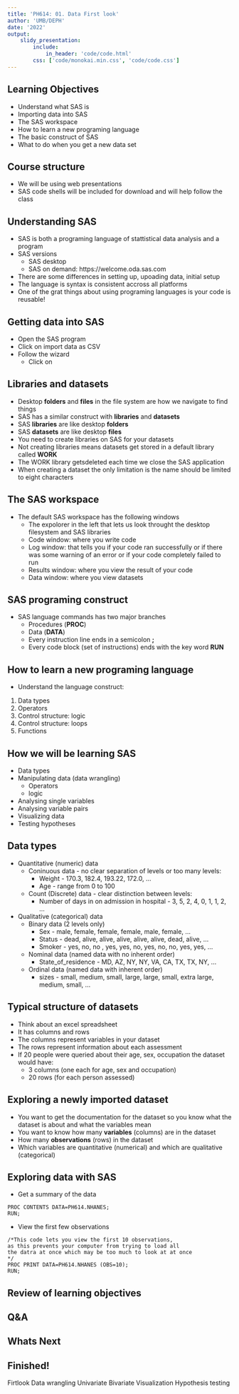 ```yaml
---
title: 'PH614: 01. Data First look'
author: 'UMB/DEPH'
date: '2022'
output:
    slidy_presentation:
        include:
            in_header: 'code/code.html'
        css: ['code/monokai.min.css', 'code/code.css']
---
```



## Learning Objectives  
- Understand what SAS is 
- Importing data into SAS  
- The SAS workspace 
- How to learn a new programing language  
- The basic construct of SAS  
- What to do when you get a new data set  

## Course structure  
- We will be using web presentations  
- SAS code shells will be included for download and will help follow the class 
  

## Understanding SAS    
- SAS is both a programing language of stattistical data analysis and a program  
- SAS versions  
    + SAS desktop  
    + SAS on demand: https://welcome.oda.sas.com  
- There are some differences in setting up, upoading data, initial setup  
- The language is syntax is consistent accross all platforms  
- One of the grat things about using programing languages is your code is reusable!  

## Getting data into SAS  
- Open the SAS program  
- Click on import data as CSV   
- Follow the wizard  
    + Click on 

## Libraries and datasets  
- Desktop **folders** and **files** in the file system are how we navigate to find things  
- SAS has a similar construct with **libraries** and **datasets** 
- SAS **libraries** are like desktop **folders**  
- SAS **datasets** are like desktop **files**  
- You need to create libraries on SAS for your datasets  
- Not creating libraries means datasets get stored in a default library called **WORK**  
- The WORK library getsdeleted each time we close the SAS application  
- When creating a dataset the only limitation is the name should be limited to eight characters  

## The SAS workspace  
- The default SAS workspace has the following windows 
    + The expolorer in the left that lets us look throught the desktop filesystem and SAS libraries  
    + Code window: where you write code    
    + Log window: that tells you if your code ran successfully  or if there was some warning of an error or if your code completely failed to run    
    + Results window: where you view the result of your code   
    + Data window: where you view datasets    

## SAS programing construct  
- SAS language commands has two major branches 
    + Procedures (**PROC**) 
    + Data  (**DATA**)
    + Every instruction line ends in a semicolon **;**  
    + Every code block (set of instructions) ends with the key word **RUN**  

## How to learn a new programing language  
- Understand the language construct: 
1. Data types  
2. Operators  
3. Control structure: logic  
4. Control structure: loops  
5. Functions 

## How we will be learning SAS  
- Data types  
- Manipulating data (data wrangling) 
    + Operators 
    + logic 
- Analysing single variables 
- Analysing variable pairs 
- Visualizing data 
- Testing hypotheses 

## Data types  
- Quantitative (numeric) data
    + Coninuous data - no clear separation of levels or too many levels:
        + Weight - 170.3, 182.4, 193.22, 172.0,  ...
        + Age - range from 0 to 100  
    + Count (Discrete) data  - clear distinction between levels:
        + Number of days in on admission in hospital - 3, 5, 2, 4, 0, 1, 1, 2, ...
- Qualitative (categorical) data  
    + Binary data (2 levels only)  
        + Sex - male, female, female, female, male, female, ...
        + Status - dead, alive, alive, alive, alive, alive, dead, alive, ...
        + Smoker - yes, no, no , yes, yes, no, yes, no, no, yes, yes, ...
    + Nominal data (named data with no inherent order)  
        + State_of_residence - MD, AZ, NY, NY, VA, CA, TX, TX, NY, ...
    + Ordinal data (named data with inherent order) 
        + sizes - small, medium, small, large, large, small, extra large, medium, small, ... 

## Typical structure of datasets  
- Think about an excel spreadsheet 
- It has columns and rows  
- The columns represent variables in your dataset 
- The rows represent information about each assessment 
- If 20 people were queried about their age, sex, occupation the dataset would have:
    + 3 columns (one each for age, sex and occupation)
    + 20 rows (for each person assessed)

## Exploring a newly imported dataset  
- You want to get the documentation for the dataset so you know what the dataset is about and what the variables mean  
- You want to know how many **variables** (columns) are in the dataset 
- How many **observations** (rows) in the dataset 
- Which variables are quantitative (numerical) and which are qualitative (categorical)  

## Exploring data with SAS  
- Get a summary of the data  
```SAS
PROC CONTENTS DATA=PH614.NHANES;
RUN;  
```  
- View the first few observations  
```SAS
/*This code lets you view the first 10 observations, 
as this prevents your computer from trying to load all 
the datra at once which may be too much to look at at once
*/
PROC PRINT DATA=PH614.NHANES (OBS=10);
RUN;
```

## Review of learning objectives  

## Q&A  

## Whats Next  

## Finished!



Firtlook
Data wrangling 
Univariate
Bivariate
Visualization
Hypothesis testing